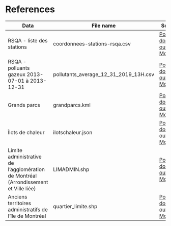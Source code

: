 # References

Data |	File name |	Source
-----|------------|-------
RSQA - liste des stations |	coordonnees-stations-rsqa.csv	| [Portail données ouvertes Montréal](http://donnees.ville.montreal.qc.ca/dataset/rsqa-liste-des-stations/resource/29db5545-89a4-4e4a-9e95-05aa6dc2fd80)
RSQA - polluants gazeux 2013-07-01 à 2013-12-31 |	pollutants_average_12_31_2019_13H.csv |	[Portail données ouvertes Montréal](http://donnees.ville.montreal.qc.ca/dataset/rsqa-polluants-gazeux/resource/26ddbd0b-47f6-4039-98b2-b32568ed01b1)
Grands parcs	| grandparcs.kml | [Portail données ouvertes Montréal](http://donnees.ville.montreal.qc.ca/dataset/grands-parcs)
Îlots de chaleur | ilotschaleur.json | [Portail données ouvertes Montréal](http://donnees.ville.montreal.qc.ca/dataset/schema-environnement-milieux-naturels/resource/8cd8d34a-cfdd-4acf-a363-d4adaeff18c0)
Limite administrative de l'agglomération de Montréal (Arrondissement et Ville liée) |	LIMADMIN.shp | [Portail données ouvertes Montréal](http://donnees.ville.montreal.qc.ca/dataset/polygones-arrondissements)
Anciens territoires administratifs de l’île de Montréal	| quartier_limite.shp | [Portail données ouvertes Montréal](http://donnees.ville.montreal.qc.ca/dataset/anciens-territoires)


